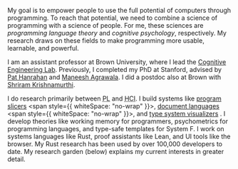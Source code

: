 
My goal is to empower people to use the full potential of computers through programming.
To reach that potential, we need to combine a science of programming with a science of people.
For me, these sciences are *programming language theory* and *cognitive psychology*, respectively.
My research draws on these fields to make programming more usable, learnable, and powerful.

I am an assistant professor at Brown University, where I lead the [Cognitive Engineering Lab].
Previously, I completed my PhD at Stanford, advised by [Pat Hanrahan] and [Maneesh Agrawala].
I did a postdoc also at Brown with [Shriram Krishnamurthi].

I do research primarily between <abbr title="Programming Languages">PL</abbr> and <abbr title="Human-Computer Interaction">HCI</abbr>.
I build systems like [program slicers][flowistry] <span style={{ whiteSpace: "no-wrap" }}><StarCount repo="willcrichton/flowistry" />,</span> [document languages][nota] <span style={{ whiteSpace: "no-wrap" }}><StarCount repo="nota-lang/nota" />,</span> and [type system visualizers][aquascope] <StarCount repo="cognitive-engineering-lab/aquascope" />.
I develop theories like <Ref id="cah:wm-tracing">working memory for programmers</Ref>, <Ref id="ck:profiling-learning">psychometrics for programming languages</Ref>, and <Ref id="ck:document-calculus">type-safe templates for <span className="nobr">System F</span></Ref>.
I work on systems languages like <Ref id="sec-rust">Rust</Ref>, proof assistants like <Ref id="sec-proofs">Lean</Ref>, and <abbr>UI</abbr> tools like <Ref id="sec-browser">the browser</Ref>.
My Rust research has been used by over 100,000 developers to date. My research garden (below) explains my current interests in greater detail.

[Cognitive Engineering Lab]: https://cel.cs.brown.edu/
[Pat Hanrahan]: https://amturing.acm.org/award_winners/hanrahan_4652251.cfm
[Maneesh Agrawala]: https://graphics.stanford.edu/~maneesh/
[Shriram Krishnamurthi]: https://cs.brown.edu/~sk/
[flowistry]: https://github.com/willcrichton/flowistry/
[nota]: https://nota-lang.org/
[aquascope]: https://cognitive-engineering-lab.github.io/aquascope/